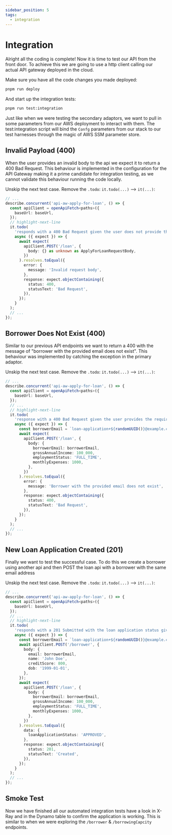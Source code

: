 ```yaml
---
sidebar_position: 5
tags:
  - integration
---
```


# Integration

Alright all the coding is complete! Now it is time to test our API from the front door.
To achieve this we are going to use a http client calling our actual API gateway deployed in the cloud.

Make sure you have all the code changes you made deployed:

```bash
pnpm run deploy
```

And start up the integration tests:

```bash
pnpm run test:integration
```

Just like when we were testing the secondary adaptors, we want to pull in some parameters from our AWS deployment to interact with them.
The test:integration script will bind the `Confg` parameters from our stack to our test harnesses through the magic of AWS SSM parameter store.

## Invalid Payload (400)

When the user provides an invalid body to the api we expect it to return a 400 Bad Request.
This behaviour is implemented in the configuration for the API Gateway making it a prime candidate for integration testing, as we cannot validate this behaviour running the code locally.

Unskip the next test case. Remove the `.todo`: `it.todo(...)` --> `it(...)`:

```typescript title="backend/tests/integration/api-gw-apply-for-loan.spec.ts"
// ...
describe.concurrent('api-aw-apply-for-loan', () => {
  const apiClient = openApiFetch<paths>({
    baseUrl: baseUrl,
  });
  // highlight-next-line
  it.todo(
    'responds with a 400 Bad Request given the user does not provide the required request body',
    async ({ expect }) => {
      await expect(
        apiClient.POST('/loan', {
          body: {} as unknown as ApplyForLoanRequestBody,
        })
      ).resolves.toEqual({
        error: {
          message: 'Invalid request body',
        },
        response: expect.objectContaining({
          status: 400,
          statusText: 'Bad Request',
        }),
      });
    }
  );
  // ...
});
```

## Borrower Does Not Exist (400)

Similar to our previous API endpoints we want to return a 400 with the message of "borrower with the provided email does not exist".
This behaviour was implemented by catching the exception in the primary adaptor.

Unskip the next test case. Remove the `.todo`: `it.todo(...)` --> `it(...)`:

```typescript title="backend/tests/integration/api-gw-apply-for-loan.spec.ts"
// ...
describe.concurrent('api-aw-apply-for-loan', () => {
  const apiClient = openApiFetch<paths>({
    baseUrl: baseUrl,
  });
  // ...
  // highlight-next-line
  it.todo(
    'response with a 400 Bad Request given the user provides the required request body but the borrower profile does not exist',
    async ({ expect }) => {
      const borrowerEmail = `loan-application+${randomUUID()}@example.com`;
      await expect(
        apiClient.POST('/loan', {
          body: {
            borrowerEmail: borrowerEmail,
            grossAnnualIncome: 100_000,
            employmentStatus: 'FULL_TIME',
            monthlyExpenses: 1000,
          },
        })
      ).resolves.toEqual({
        error: {
          message: 'Borrower with the provided email does not exist',
        },
        response: expect.objectContaining({
          status: 400,
          statusText: 'Bad Request',
        }),
      });
    }
  );
  // ...
});
```

## New Loan Application Created (201)

Finally we want to test the successful case. To do this we create a borrower using another api and then POST the loan api with a borrower with the same email address

Unskip the next test case. Remove the `.todo`: `it.todo(...)` --> `it(...)`:

```typescript title="backend/tests/integration/api-gw-apply-for-loan.spec.ts"
// ...
describe.concurrent('api-aw-apply-for-loan', () => {
  const apiClient = openApiFetch<paths>({
    baseUrl: baseUrl,
  });
  // ...
  // highlight-next-line
  it.todo(
    'responds with a 201 Submitted with the loan application status given the user provides the required request body when the borrower profile exists',
    async ({ expect }) => {
      const borrowerEmail = `loan-application+${randomUUID()}@example.com`;
      await apiClient.POST('/borrower', {
        body: {
          email: borrowerEmail,
          name: 'John Doe',
          creditScore: 800,
          dob: '1999-01-01',
        },
      });
      await expect(
        apiClient.POST('/loan', {
          body: {
            borrowerEmail: borrowerEmail,
            grossAnnualIncome: 100_000,
            employmentStatus: 'FULL_TIME',
            monthlyExpenses: 1000,
          },
        })
      ).resolves.toEqual({
        data: {
          loanApplicationStatus: 'APPROVED',
        },
        response: expect.objectContaining({
          status: 201,
          statusText: 'Created',
        }),
      });
    }
  );
  // ...
});
```

## Smoke Test

Now we have finished all our automated integration tests have a look in X-Ray and in the Dynamo table to confirm the application is working.
This is similar to when we were exploring the `/borrower` & `/borrowingCapcity` endpoints.
